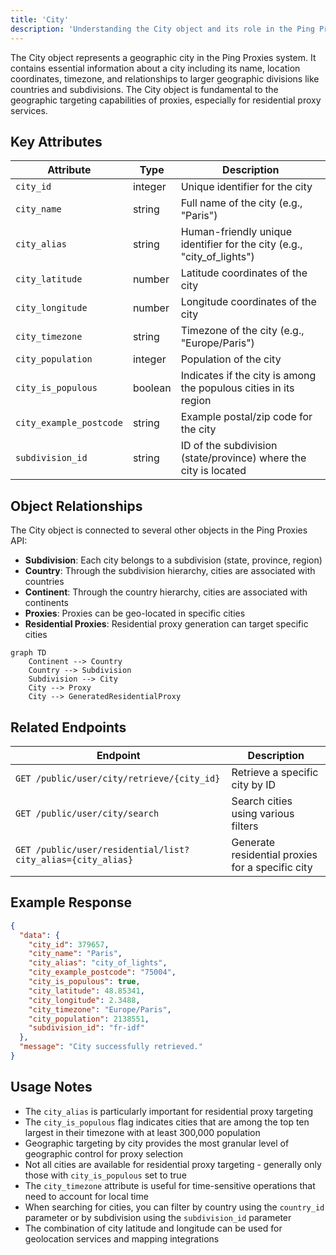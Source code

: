 ```yaml
---
title: 'City'
description: 'Understanding the City object and its role in the Ping Proxies API'
---
```


The City object represents a geographic city in the Ping Proxies system. It contains essential information about a city including its name, location coordinates, timezone, and relationships to larger geographic divisions like countries and subdivisions. The City object is fundamental to the geographic targeting capabilities of proxies, especially for residential proxy services.

## Key Attributes

| Attribute | Type | Description |
|-----------|------|-------------|
| `city_id` | integer | Unique identifier for the city |
| `city_name` | string | Full name of the city (e.g., "Paris") |
| `city_alias` | string | Human-friendly unique identifier for the city (e.g., "city_of_lights") |
| `city_latitude` | number | Latitude coordinates of the city |
| `city_longitude` | number | Longitude coordinates of the city |
| `city_timezone` | string | Timezone of the city (e.g., "Europe/Paris") |
| `city_population` | integer | Population of the city |
| `city_is_populous` | boolean | Indicates if the city is among the populous cities in its region |
| `city_example_postcode` | string | Example postal/zip code for the city |
| `subdivision_id` | string | ID of the subdivision (state/province) where the city is located |

## Object Relationships

The City object is connected to several other objects in the Ping Proxies API:

- **Subdivision**: Each city belongs to a subdivision (state, province, region)
- **Country**: Through the subdivision hierarchy, cities are associated with countries
- **Continent**: Through the country hierarchy, cities are associated with continents
- **Proxies**: Proxies can be geo-located in specific cities
- **Residential Proxies**: Residential proxy generation can target specific cities

```mermaid
graph TD
    Continent --> Country
    Country --> Subdivision
    Subdivision --> City
    City --> Proxy
    City --> GeneratedResidentialProxy
```

## Related Endpoints

| Endpoint | Description |
|----------|-------------|
| `GET /public/user/city/retrieve/{city_id}` | Retrieve a specific city by ID |
| `GET /public/user/city/search` | Search cities using various filters |
| `GET /public/user/residential/list?city_alias={city_alias}` | Generate residential proxies for a specific city |

## Example Response

```json
{
  "data": {
    "city_id": 379657,
    "city_name": "Paris",
    "city_alias": "city_of_lights",
    "city_example_postcode": "75004",
    "city_is_populous": true,
    "city_latitude": 48.85341,
    "city_longitude": 2.3488,
    "city_timezone": "Europe/Paris",
    "city_population": 2138551,
    "subdivision_id": "fr-idf"
  },
  "message": "City successfully retrieved."
}
```

## Usage Notes

- The `city_alias` is particularly important for residential proxy targeting
- The `city_is_populous` flag indicates cities that are among the top ten largest in their timezone with at least 300,000 population
- Geographic targeting by city provides the most granular level of geographic control for proxy selection
- Not all cities are available for residential proxy targeting - generally only those with `city_is_populous` set to true
- The `city_timezone` attribute is useful for time-sensitive operations that need to account for local time
- When searching for cities, you can filter by country using the `country_id` parameter or by subdivision using the `subdivision_id` parameter
- The combination of city latitude and longitude can be used for geolocation services and mapping integrations